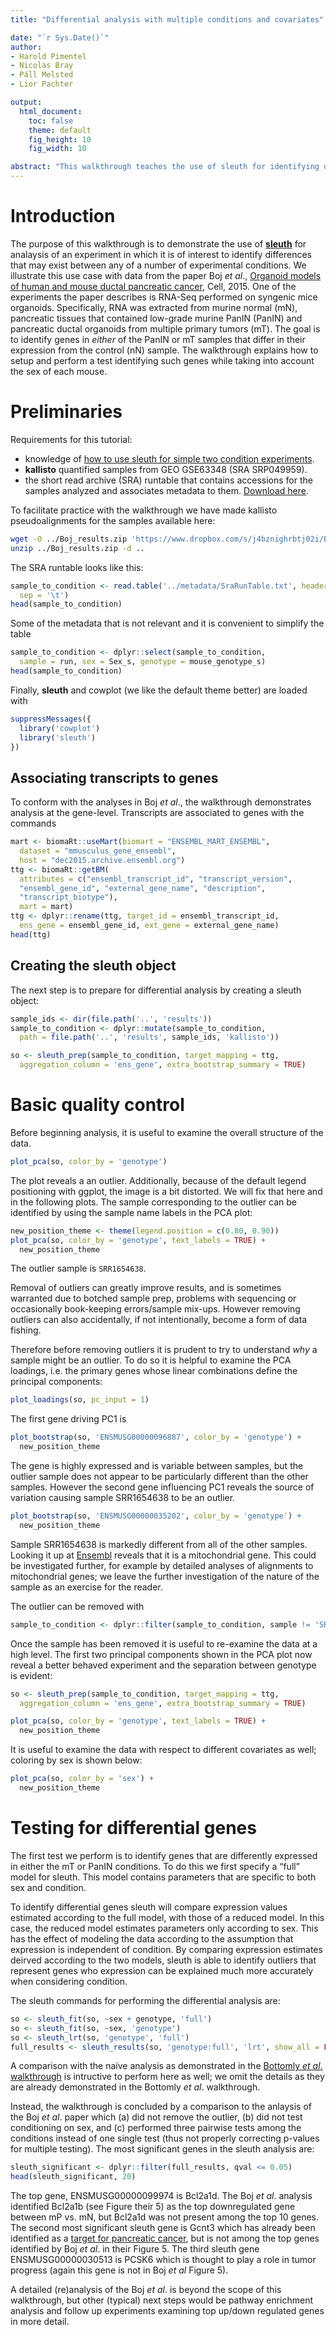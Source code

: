 ```yaml
---
title: "Differential analysis with multiple conditions and covariates"

date: "`r Sys.Date()`"
author:
- Harold Pimentel
- Nicolas Bray
- Páll Melsted
- Lior Pachter

output:
  html_document:
    toc: false
    theme: default
    fig_height: 10
    fig_width: 10

abstract: "This walkthrough teaches the use of sleuth for identifying differences in expression between any of a number of multiple conditions."
---
```


# Introduction

The purpose of this walkthrough is to demonstrate the use of [__sleuth__](http://pachterlab.github.io/sleuth/) for analaysis of an experiment in which it is of interest to identify differences that may exist between any of a number of experimental conditions. We illustrate this use case with data from the paper Boj _et al_., [Organoid models of human and mouse ductal pancreatic cancer](http://www.sciencedirect.com/science/article/pii/S009286741401592X), Cell, 2015.
One of the experiments the paper describes is RNA-Seq performed on syngenic mice organoids.
Specifically, RNA was extracted from murine normal (mN), pancreatic tissues that contained low-grade murine PanIN (PanIN) and pancreatic ductal organoids from multiple primary tumors (mT). The goal is to identify genes in _either_ of the PanIN or mT samples that differ in their expression from the control (nN) sample. The walkthrough explains how to setup and perform a test identifying such genes while taking into account the sex of each mouse.

# Preliminaries

Requirements for this tutorial:

- knowledge of [how to use sleuth for simple two condition experiments](https://pachterlab.github.io/sleuth/walkthroughs/trapnell).
- __kallisto__ quantified samples from GEO GSE63348 (SRA SRP049959).
- the short read archive (SRA) runtable that contains accessions for the samples analyzed and associates metadata to them. [Download here](https://raw.githubusercontent.com/pachterlab/sleuth_walkthroughs/master/boj/metadata/SraRunTable.txt).

To facilitate practice with the walkthrough we have made kallisto pseudoalignments for the samples available here:

```bash
wget -O ../Boj_results.zip 'https://www.dropbox.com/s/j4bznighrbtj02i/Boj_results.zip?dl=1'
unzip ../Boj_results.zip -d ..
```

The SRA runtable looks like this:
```r
sample_to_condition <- read.table('../metadata/SraRunTable.txt', header = TRUE,
  sep = '\t')
head(sample_to_condition)
```

Some of the metadata that is not relevant and it is convenient to simplify the table

```r
sample_to_condition <- dplyr::select(sample_to_condition,
  sample = run, sex = Sex_s, genotype = mouse_genotype_s)
head(sample_to_condition)

```

Finally, __sleuth__ and cowplot (we like the default theme better) are loaded with

```r
suppressMessages({
  library('cowplot')
  library('sleuth')
})
```

## Associating transcripts to genes

To conform with the analyses in Boj _et al_., the walkthrough demonstrates analysis at the gene-level. Transcripts are associated to genes with the commands

```r
mart <- biomaRt::useMart(biomart = "ENSEMBL_MART_ENSEMBL",
  dataset = "mmusculus_gene_ensembl",
  host = "dec2015.archive.ensembl.org")
ttg <- biomaRt::getBM(
  attributes = c("ensembl_transcript_id", "transcript_version",
  "ensembl_gene_id", "external_gene_name", "description",
  "transcript_biotype"),
  mart = mart)
ttg <- dplyr::rename(ttg, target_id = ensembl_transcript_id,
  ens_gene = ensembl_gene_id, ext_gene = external_gene_name)
head(ttg)
```

## Creating the sleuth object

The next step is to prepare for differential analysis by creating a sleuth object:

```r
sample_ids <- dir(file.path('..', 'results'))
sample_to_condition <- dplyr::mutate(sample_to_condition,
  path = file.path('..', 'results', sample_ids, 'kallisto'))
```

```r
so <- sleuth_prep(sample_to_condition, target_mapping = ttg,
  aggregation_column = 'ens_gene', extra_bootstrap_summary = TRUE)
```

# Basic quality control

Before beginning analysis, it is useful to examine the overall structure of the data.

```r
plot_pca(so, color_by = 'genotype')
```

The plot reveals a an outlier.
Additionally, because of the default legend positioning with ggplot, the image is a bit distorted.
We will fix that here and in the following plots.
The sample corresponding to the outlier can be identified by using the sample name labels in the PCA plot:

```r
new_position_theme <- theme(legend.position = c(0.80, 0.90))
plot_pca(so, color_by = 'genotype', text_labels = TRUE) +
  new_position_theme
```

The outlier sample is `SRR1654638`.

Removal of outliers can greatly improve results, and is sometimes warranted due to botched sample prep, problems with sequencing or occasionally book-keeping errors/sample mix-ups.
However removing outliers can also accidentally, if not intentionally, become a form of data fishing.

Therefore before removing outliers it is prudent to try to understand _why_ a sample might be an outlier. To do so it is helpful to examine the PCA loadings, i.e. the primary genes whose linear combinations define the principal components:

```r
plot_loadings(so, pc_input = 1)
```

The first gene driving PC1 is

```r
plot_bootstrap(so, 'ENSMUSG00000096887', color_by = 'genotype') +
  new_position_theme
```

The gene is highly expressed and is variable between samples, but the outlier sample does not appear to be particularly different than the other samples. However the second gene influencing PC1 reveals the source of variation causing sample SRR1654638 to be an outlier.

```r
plot_bootstrap(so, 'ENSMUSG00000035202', color_by = 'genotype') +
  new_position_theme
```

Sample SRR1654638 is markedly different from all of the other samples.
Looking it up at [Ensembl](http://www.ensembl.org/Mus_musculus/Gene/Summary?g=ENSMUSG00000035202;r=9:123366927-123462666) reveals that it is a mitochondrial gene.
This could be investigated further, for example by detailed analyses of alignments to mitochondrial genes; we leave the further investigation of the nature of the sample as an exercise for the reader.

The outlier can be removed with

```r
sample_to_condition <- dplyr::filter(sample_to_condition, sample != 'SRR1654638')
```

Once the sample has been removed it is useful to re-examine the data at a high level.
The first two principal components shown in the PCA plot now reveal a better behaved experiment and the separation between genotype is evident:


```r
so <- sleuth_prep(sample_to_condition, target_mapping = ttg,
  aggregation_column = 'ens_gene', extra_bootstrap_summary = TRUE)
```

```r
plot_pca(so, color_by = 'genotype', text_labels = TRUE) +
  new_position_theme
```

It is useful to examine the data with respect to different covariates as well; coloring by sex is shown below:

```r
plot_pca(so, color_by = 'sex') +
  new_position_theme
```

# Testing for differential genes

The first test we perform is to identify genes that are differently expressed in either the mT or PanIN conditions.
To do this we first specify a "full" model for sleuth. This model contains parameters that are specific to both sex and condition.

To identify differential genes sleuth will compare expression values estimated according to the full model, with those of a reduced model.
In this case, the reduced model estimates parameters only according to sex.
This has the effect of modeling the data according to the assumption that expression is independent of condition.
By comparing expression estimates deirved according to the two models, sleuth is able to identify outliers that represent genes who expression can be explained much more accurately when considering condition.

The sleuth commands for performing the differential analysis are:

```r
so <- sleuth_fit(so, ~sex + genotype, 'full')
so <- sleuth_fit(so, ~sex, 'genotype')
so <- sleuth_lrt(so, 'genotype', 'full')
full_results <- sleuth_results(so, 'genotype:full', 'lrt', show_all = FALSE)
```

A comparison with the naíve analysis as demonstrated in the [Bottomly _et al_. walkthrough](http://pachterlab.github.io/sleuth/walkthroughs/bottomly/) is intructive to perform here as well; we omit the details as they are already demonstrated in the Bottomly _et al_. walkthrough.

Instead, the walkthrough is concluded by a comparison to the anlaysis of the Boj _et al_. paper which (a) did not remove the outlier, (b) did not test conditioning on sex, and (c) performed three pairwise tests among the conditions instead of one single test (thus not properly correcting p-values for multiple testing).
The most significant genes in the sleuth analysis are:

```r
sleuth_significant <- dplyr::filter(full_results, qval <= 0.05)
head(sleuth_significant, 20)
```
The top gene, ENSMUSG00000099974 is Bcl2a1d. The Boj _et al_. analysis identified Bcl2a1b (see Figure their 5) as the top downregulated gene between mP vs. mN, but Bcl2a1d was not present among the top 10 genes.
The second most significant sleuth gene is Gcnt3 which has already been identified as a [target for pancreatic cancer](https://www.ncbi.nlm.nih.gov/pubmed/26880801), but is not among the top genes identified by Boj _et al_. in their Figure 5.
The third sleuth gene ENSMUSG00000030513 is PCSK6 which is thought to play a role in tumor progress (again this gene is not in Boj _et al_ Figure 5).

A detailed (re)analysis of the Boj _et al_. is beyond the scope of this walkthrough, but other (typical) next steps would be pathway enrichment analysis and follow up experiments examining top up/down regulated genes in more detail.
